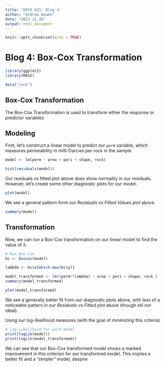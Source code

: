 ```yaml
---
title: 'DATA 621: Blog 4'
author: "Andrew Bowen"
date: "2023-11-26"
output: html_document
---
```


```r
knitr::opts_chunk$set(echo = TRUE)
```


# Blog 4: Box-Cox Transformation
```r
library(ggplot2)
library(MASS)
```

```r
data("rock")
```



## Box-Cox Transformation
The Box-Cox Transformation is used to transform either the response or predictor variables 


## Modeling
First, let's construct a linear model to predict our `perm` variable, which measures permeability in milli-Darcies per rock in the sample
```r
model <- lm(perm ~ area + peri + shape, rock)

hist(residuals(model))
```


Our residuals vs fitted plot above does show normality in our residuals. However, let's create some other diagnostic plots for our model.

```r
plot(model)
```

We see a general pattern form our *Residuals vs Fitted Values* plot above.

```r
summary(model)
```


## Transformation


Now, we can run a Box-Cox transformation on our linear model to find the value of $\lambda$. 
```r
# Run Box-Cox 
bc <- boxcox(model)

lambda <- bc$x[which.max(bc$y)]

```


```r
model_transformed <- lm((perm**lambda) ~ area + peri + shape, rock )
summary(model_transformed)
```

```r
plot(model_transformed)
```

We see a generally better fit from our diagnostic plots above, with less of a noticeable pattern in our *Residuals vs Fitted* plot above (though stil not ideal).


Using our log-likelihood measures (with the goal of *minimizing* this criteria)
```r
# Log-Likelihood for each model
print(logLik(model))
print(logLik(model_transformed))
```

We can see that our Box-Cox transformed model shows a marked improvement in this criterion for our transformed model. This implies a better fit and a "simpler" model, despire 



